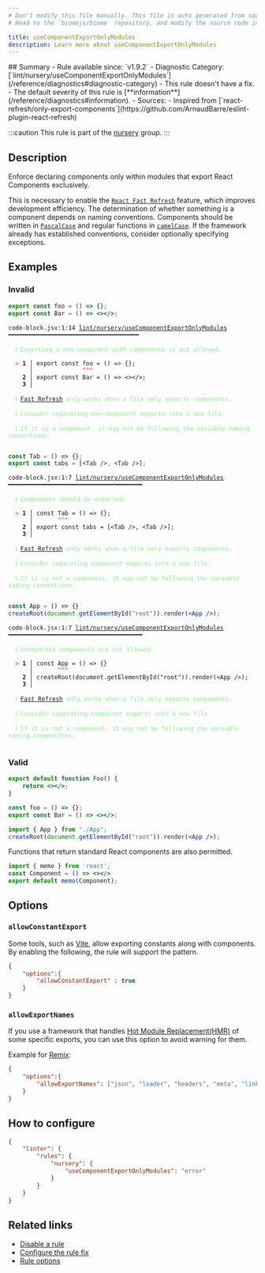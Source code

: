 ```yaml
---
# Don't modify this file manually. This file is auto generated from source, and you will lose your changes next time the website is built.
# Head to the `biomejs/biome` repository, and modify the source code in there.

title: useComponentExportOnlyModules
description: Learn more about useComponentExportOnlyModules
---
```


<Tabs>
<TabItem label="JSX and TSX" icon="seti:javascript">
## Summary
- Rule available since: `v1.9.2`
- Diagnostic Category: [`lint/nursery/useComponentExportOnlyModules`](/reference/diagnostics#diagnostic-category)
- This rule doesn't have a fix.
- The default severity of this rule is [**information**](/reference/diagnostics#information).
- Sources: 
  - Inspired from [`react-refresh/only-export-components`](https://github.com/ArnaudBarre/eslint-plugin-react-refresh)

:::caution
This rule is part of the [nursery](/linter/rules/#nursery) group.
:::
## Description
Enforce declaring components only within modules that export React Components exclusively.

This is necessary to enable the [`React Fast Refresh`](https://github.com/facebook/react/tree/main/packages/react-refresh) feature, which improves development efficiency.
The determination of whether something is a component depends on naming conventions.
Components should be written in [`PascalCase`](https://en.wikipedia.org/wiki/Camel_case) and regular functions in [`camelCase`](https://en.wikipedia.org/wiki/Camel_case).
If the framework already has established conventions, consider optionally specifying exceptions.

## Examples

### Invalid

```jsx
export const foo = () => {};
export const Bar = () => <></>;
```

<pre class="language-text"><code class="language-text">code-block.jsx:1:14 <a href="https://biomejs.dev/linter/rules/use-components-only-module">lint/nursery/useComponentExportOnlyModules</a> ━━━━━━━━━━━━━━━━━━━━━━━━━━━━━━━━━━━━━<br /><br />  <strong><span style="color: lightgreen;">ℹ</span></strong> <span style="color: lightgreen;">Exporting a non-component with components is not allowed.</span><br />  <br />  <strong><span style="color: Tomato;">&gt;</span></strong> <strong>1 │ </strong>export const foo = () =&gt; &#123;&#125;;<br />   <strong>   │ </strong>             <strong><span style="color: Tomato;">^</span></strong><strong><span style="color: Tomato;">^</span></strong><strong><span style="color: Tomato;">^</span></strong><br />    <strong>2 │ </strong>export const Bar = () =&gt; &lt;&gt;&lt;/&gt;;<br />    <strong>3 │ </strong><br />  <br />  <strong><span style="color: lightgreen;">ℹ</span></strong> <span style="color: lightgreen;"><a href="https://github.com/facebook/react/tree/main/packages/react-refresh">Fast Refresh</a></span><span style="color: lightgreen;"> only works when a file only exports components.</span><br />  <br />  <strong><span style="color: lightgreen;">ℹ</span></strong> <span style="color: lightgreen;">Consider separating non-component exports into a new file.</span><br />  <br />  <strong><span style="color: lightgreen;">ℹ</span></strong> <span style="color: lightgreen;">If it is a component, it may not be following the variable naming conventions.</span><br />  <br /></code></pre>

```jsx
const Tab = () => {};
export const tabs = [<Tab />, <Tab />];
```

<pre class="language-text"><code class="language-text">code-block.jsx:1:7 <a href="https://biomejs.dev/linter/rules/use-components-only-module">lint/nursery/useComponentExportOnlyModules</a> ━━━━━━━━━━━━━━━━━━━━━━━━━━━━━━━━━━━━━━<br /><br />  <strong><span style="color: lightgreen;">ℹ</span></strong> <span style="color: lightgreen;">Components should be exported.</span><br />  <br />  <strong><span style="color: Tomato;">&gt;</span></strong> <strong>1 │ </strong>const Tab = () =&gt; &#123;&#125;;<br />   <strong>   │ </strong>      <strong><span style="color: Tomato;">^</span></strong><strong><span style="color: Tomato;">^</span></strong><strong><span style="color: Tomato;">^</span></strong><br />    <strong>2 │ </strong>export const tabs = [&lt;Tab /&gt;, &lt;Tab /&gt;];<br />    <strong>3 │ </strong><br />  <br />  <strong><span style="color: lightgreen;">ℹ</span></strong> <span style="color: lightgreen;"><a href="https://github.com/facebook/react/tree/main/packages/react-refresh">Fast Refresh</a></span><span style="color: lightgreen;"> only works when a file only exports components.</span><br />  <br />  <strong><span style="color: lightgreen;">ℹ</span></strong> <span style="color: lightgreen;">Consider separating component exports into a new file.</span><br />  <br />  <strong><span style="color: lightgreen;">ℹ</span></strong> <span style="color: lightgreen;">If it is not a component, it may not be following the variable naming conventions.</span><br />  <br /></code></pre>

```jsx
const App = () => {}
createRoot(document.getElementById("root")).render(<App />);
```

<pre class="language-text"><code class="language-text">code-block.jsx:1:7 <a href="https://biomejs.dev/linter/rules/use-components-only-module">lint/nursery/useComponentExportOnlyModules</a> ━━━━━━━━━━━━━━━━━━━━━━━━━━━━━━━━━━━━━━<br /><br />  <strong><span style="color: lightgreen;">ℹ</span></strong> <span style="color: lightgreen;">Unexported components are not allowed.</span><br />  <br />  <strong><span style="color: Tomato;">&gt;</span></strong> <strong>1 │ </strong>const App = () =&gt; &#123;&#125;<br />   <strong>   │ </strong>      <strong><span style="color: Tomato;">^</span></strong><strong><span style="color: Tomato;">^</span></strong><strong><span style="color: Tomato;">^</span></strong><br />    <strong>2 │ </strong>createRoot(document.getElementById(&quot;root&quot;)).render(&lt;App /&gt;);<br />    <strong>3 │ </strong><br />  <br />  <strong><span style="color: lightgreen;">ℹ</span></strong> <span style="color: lightgreen;"><a href="https://github.com/facebook/react/tree/main/packages/react-refresh">Fast Refresh</a></span><span style="color: lightgreen;"> only works when a file only exports components.</span><br />  <br />  <strong><span style="color: lightgreen;">ℹ</span></strong> <span style="color: lightgreen;">Consider separating component exports into a new file.</span><br />  <br />  <strong><span style="color: lightgreen;">ℹ</span></strong> <span style="color: lightgreen;">If it is not a component, it may not be following the variable naming conventions.</span><br />  <br /></code></pre>

### Valid

```jsx
export default function Foo() {
    return <></>;
}
```

```jsx
const foo = () => {};
export const Bar = () => <></>;
```

```jsx
import { App } from "./App";
createRoot(document.getElementById("root")).render(<App />);
```

Functions that return standard React components are also permitted.

```jsx
import { memo } from 'react';
const Component = () => <></>
export default memo(Component);
```

## Options

### `allowConstantExport`

Some tools, such as [Vite](https://vitejs.dev/), allow exporting constants along with components. By enabling the following, the rule will support the pattern.

```json
{
    "options":{
        "allowConstantExport" : true
    }
}
```

### `allowExportNames`

If you use a framework that handles [Hot Module Replacement(HMR)](https://remix.run/docs/en/main/discussion/hot-module-replacement) of some specific exports, you can use this option to avoid warning for them.

Example for [Remix](https://remix.run/docs/en/main/discussion/hot-module-replacement#supported-exports):

```json
{
    "options":{
        "allowExportNames": ["json", "loader", "headers", "meta", "links", "scripts"]
    }
}
```

## How to configure
```json title="biome.json"
{
	"linter": {
		"rules": {
			"nursery": {
				"useComponentExportOnlyModules": "error"
			}
		}
	}
}

```
## Related links

- [Disable a rule](/linter/#disable-a-rule)
- [Configure the rule fix](/linter#configure-the-rule-fix)
- [Rule options](/linter/#rule-options)

</TabItem>
</Tabs>

